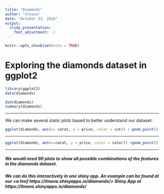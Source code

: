 ```yaml
---
title: "Diamonds"
author: "Itnava"
date: "October 23, 2016"
output: 
  slidy_presentation:
    font_adjustment: -1
---
```


```r
knitr::opts_chunk$set(echo = TRUE)
```

# Exploring the diamonds dataset in ggplot2


```r
library(ggplot2)
data(diamonds)
```
```r
dim(diamonds)
summary(diamonds)
```

---

We can make several static plots based to better understand our dataset:

```r
ggplot(diamonds, aes(x= carat, y = price, color = cut)) + geom_point()
```

---

```r
ggplot(diamonds, aes(x=carat, y = price, color = color)) +geom_point()
```

---




<h5>We would need 90 plots to show all possible combinations of the features in the diamonds dataset. 


<h5>We can do this interactively in one shiny app. An example can be found at our <a href https://itnava.shinyapps.io/diamonds/> Shiny App </a> at https://itnava.shinyapps.io/diamonds/
